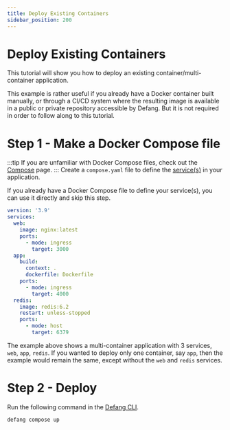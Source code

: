 ```yaml
---
title: Deploy Existing Containers
sidebar_position: 200
---
```


# Deploy Existing Containers

This tutorial will show you how to deploy an existing container/multi-container application. 

This example is rather useful if you already have a Docker container built manually, or through a CI/CD system where the resulting image is available in a public or private repository accessible by Defang.
But it is not required in order to follow along to this tutorial. 

# Step 1 - Make a Docker Compose file
:::tip
If you are unfamiliar with Docker Compose files, check out the [Compose](/docs/concepts/compose) page.
:::
Create a `compose.yaml` file to define the [service(s)](/docs/concepts/services) in your application.

If you already have a Docker Compose file to define your service(s), you can use it directly and skip this step. 


```yaml
version: '3.9'
services:
  web:
    image: nginx:latest
    ports:
      - mode: ingress
        target: 3000		
  app:
    build:
      context: .
      dockerfile: Dockerfile
    ports:
      - mode: ingress
        target: 4000	
  redis:
    image: redis:6.2
    restart: unless-stopped
    ports:
      - mode: host
        target: 6379
```

The example above shows a multi-container application with 3 services, `web`, `app`, `redis`.
If you wanted to deploy only one container, say `app`, then the example would remain the same, except without the `web` and `redis` services.

# Step 2 - Deploy
Run the following command in the [Defang CLI]((/docs/getting-started#install-the-defang-cli.md)).
```text
defang compose up
```
    

